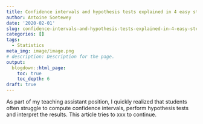 ```yaml
---
title: Confidence intervals and hypothesis tests explained in 4 easy steps
author: Antoine Soetewey
date: '2020-02-01'
slug: confidence-intervals-and-hypothesis-tests-explained-in-4-easy-steps
categories: []
tags:
  - Statistics
meta_img: image/image.png
# description: Description for the page.
output:
  blogdown::html_page:
    toc: true
    toc_depth: 6
draft: true
---
```


As part of my teaching assistant position, I quickly realized that students often struggle to compute confidence intervals, perform hypothesis tests and interpret the results. This article tries to xxx to continue.
